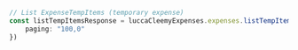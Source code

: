 ```typescript index.ts
// List ExpenseTempItems (temporary expense)
const listTempItemsResponse = luccaCleemyExpenses.expenses.listTempItems({
    paging: "100,0"
})
```